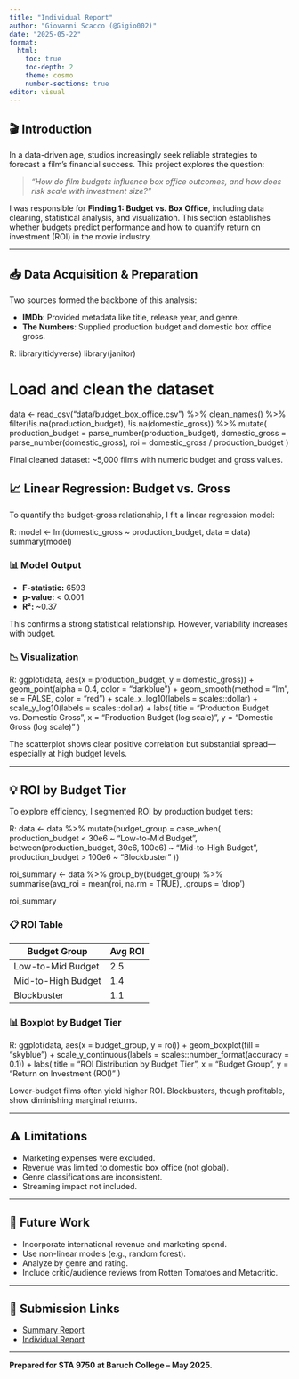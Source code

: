 ```yaml
---
title: "Individual Report"
author: "Giovanni Scacco (@Gigio002)"
date: "2025-05-22"
format:
  html:
    toc: true
    toc-depth: 2
    theme: cosmo
    number-sections: true
editor: visual
---
```


## 🎬 Introduction

In a data-driven age, studios increasingly seek reliable strategies to forecast a film’s financial success. This project explores the question:

> _"How do film budgets influence box office outcomes, and how does risk scale with investment size?"_

I was responsible for **Finding 1: Budget vs. Box Office**, including data cleaning, statistical analysis, and visualization. This section establishes whether budgets predict performance and how to quantify return on investment (ROI) in the movie industry.

---

## 📥 Data Acquisition & Preparation

Two sources formed the backbone of this analysis:

- **IMDb**: Provided metadata like title, release year, and genre.
- **The Numbers**: Supplied production budget and domestic box office gross.

R:
library(tidyverse)
library(janitor)

# Load and clean the dataset
data <- read_csv("data/budget_box_office.csv") %>%
  clean_names() %>%
  filter(!is.na(production_budget), !is.na(domestic_gross)) %>%
  mutate(
    production_budget = parse_number(production_budget),
    domestic_gross = parse_number(domestic_gross),
    roi = domestic_gross / production_budget
  )

Final cleaned dataset: ~5,000 films with numeric budget and gross values.

## 📈 Linear Regression: Budget vs. Gross

To quantify the budget-gross relationship, I fit a linear regression model:

R:
model <- lm(domestic_gross ~ production_budget, data = data)
summary(model)


### 📊 Model Output

- **F-statistic:** 6593
- **p-value:** < 0.001
- **R²:** ~0.37

This confirms a strong statistical relationship. However, variability increases with budget.

### 📉 Visualization

R:
ggplot(data, aes(x = production_budget, y = domestic_gross)) +
  geom_point(alpha = 0.4, color = "darkblue") +
  geom_smooth(method = "lm", se = FALSE, color = "red") +
  scale_x_log10(labels = scales::dollar) +
  scale_y_log10(labels = scales::dollar) +
  labs(
    title = "Production Budget vs. Domestic Gross",
    x = "Production Budget (log scale)",
    y = "Domestic Gross (log scale)"
  )


The scatterplot shows clear positive correlation but substantial spread—especially at high budget levels.

---

## 💡 ROI by Budget Tier

To explore efficiency, I segmented ROI by production budget tiers:

R:
data <- data %>%
  mutate(budget_group = case_when(
    production_budget < 30e6 ~ "Low-to-Mid Budget",
    between(production_budget, 30e6, 100e6) ~ "Mid-to-High Budget",
    production_budget > 100e6 ~ "Blockbuster"
  ))

roi_summary <- data %>%
  group_by(budget_group) %>%
  summarise(avg_roi = mean(roi, na.rm = TRUE), .groups = 'drop')

roi_summary


### 📋 ROI Table

| Budget Group        | Avg ROI |
|---------------------|----------|
| Low-to-Mid Budget   | 2.5      |
| Mid-to-High Budget  | 1.4      |
| Blockbuster         | 1.1      |

### 📊 Boxplot by Budget Tier

R:
ggplot(data, aes(x = budget_group, y = roi)) +
  geom_boxplot(fill = "skyblue") +
  scale_y_continuous(labels = scales::number_format(accuracy = 0.1)) +
  labs(
    title = "ROI Distribution by Budget Tier",
    x = "Budget Group",
    y = "Return on Investment (ROI)"
  )


Lower-budget films often yield higher ROI. Blockbusters, though profitable, show diminishing marginal returns.

---

## ⚠️ Limitations

- Marketing expenses were excluded.
- Revenue was limited to domestic box office (not global).
- Genre classifications are inconsistent.
- Streaming impact not included.

---

## 🔮 Future Work

- Incorporate international revenue and marketing spend.
- Use non-linear models (e.g., random forest).
- Analyze by genre and rating.
- Include critic/audience reviews from Rotten Tomatoes and Metacritic.

---

## 🔗 Submission Links

- [Summary Report](https://mia-turco.github.io/STA9750-2025-SPRING/group_report.html)
- [Individual Report](https://Gigio002.github.io/STA9750-2025-SPRING/Individual%20Final%20Report-%20Budget%20vs.%20Box%20Office.html)

---

**Prepared for STA 9750 at Baruch College – May 2025.**
